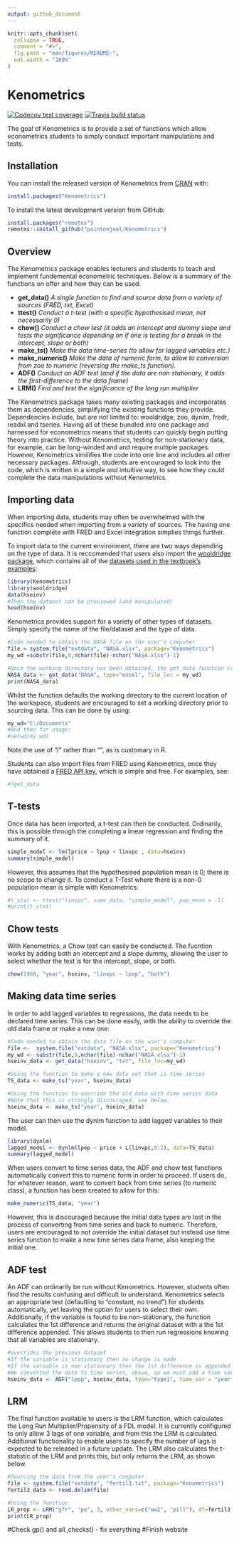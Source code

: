 ```yaml
---
output: github_document
---
```


<!-- README.md is generated from README.Rmd. Please edit that file -->

```r
knitr::opts_chunk$set(
  collapse = TRUE,
  comment = "#>",
  fig.path = "man/figures/README-",
  out.width = "100%"
)
```

# Kenometrics

<!-- badges: start -->
[![Codecov test coverage](https://codecov.io/gh/pointonjoel/Kenometrics/branch/master/graph/badge.svg)](https://codecov.io/gh/pointonjoel/Kenometrics?branch=master)
[![Travis build status](https://travis-ci.com/pointonjoel/Kenometrics.svg?branch=master)](https://travis-ci.com/pointonjoel/Kenometrics)
<!-- badges: end -->

The goal of Kenometrics is to provide a set of functions which allow econometrics students to simply conduct important manipulations and tests.

## Installation

You can install the released version of Kenometrics from [CRAN](https://CRAN.R-project.org) with:

``` r
install.packages("Kenometrics")
```
To install the latest development version from GitHub:
``` r
install.packages("remotes")
remotes::install_github("pointonjoel/Kenometrics")
```
## Overview

The Kenometrics package enables lecturers and students to teach and implement fundemental econometric techniques. Below is a summary of the functions on offer and how they can be used:
<body>
  <ul>
    <li>
      <b>get\_data()</b> 
      <i>A single function to find and source data from a variety of sources (FRED, txt, Excel)</i></li>
    <li>
      <b>ttest()</b> 
      <i>Conduct a t-test (with a specific hypothesised mean, not necessarily 0)</i></li>
    <li>
      <b>chow()</b>
      <i>Conduct a chow test (it adds an intercept and dummy slope and tests the significance depending on if one is testing for a break in the intercept, slope or both)</i></li>
    <li>
      <b>make\_ts()</b>
      <i>Make the data time-series (to allow for lagged variables etc.)</i></li>
    <li>
      <b>make\_numeric()</b>
      <i>Make the data of numeric form, to allow to conversion from zoo to numeric (reversing the make_ts function).</i></li>
    <li>
      <b>ADF()</b>
      <i>Conduct an ADF test (and if the data are non stationary, it adds the first-difference to the data frame)</i></li>
    <li>
      <b>LRM()</b>
      <i>Find and test the significance of the long run multiplier</i></li>
  </ul>
</body>

The Kenometrics package takes many existing packages and incorporates them as dependencies, simplifying the existing functions they provide. Dependencies include, but are not limited to: wooldridge, zoo, dynlm, fredr, readxl and tseries. Having all of these bundled into one package and harnessed for econometrics means that students can quickly begin putting theory into practice. Without Kenometrics, testing for non-stationary data, for example, can be long-winded and and require multiple packages. However, Kenometrics similifies the code into one line and includes all other necessary packages. Although, students are encouraged to look into the code, which is written in a simple and intuitive way, to see how they could complete the data manipulations without Kenometrics.

## Importing data
When importing data, students may often be overwhelmed with the specifics needed when importing from a variety of sources. The having one function complete with FRED and Excel integration simplies things further. 

To import data to the current environment, there are two ways depending on the type of data. It is reccomended that users also import the [wooldridge package](https://cran.r-project.org/web/packages/wooldridge/index.html), which contains all of the [datasets used in the textbook's examples](https://www.cengage.com/cgi-wadsworth/course_products_wp.pl?fid=M20b&product_isbn_issn=9781111531041):

```r
library(Kenometrics)
library(wooldridge)
data(hseinv)
#Then the dataset can be previewed (and manipulated)
head(hseinv)
```

Kenometrics provides support for a variety of other types of datasets. Simply specify the name of the file/dataset and the type of data.

```r
#Code needed to obtain the NASA file on the user's computer
file = system.file("extdata", "NASA.xlsx", package="Kenometrics")
my_wd =substr(file,0,nchar(file)-nchar("NASA.xlsx")-1)

#Once the working directory has been obtained, the get_data function can be used
NASA_data <- get_data("NASA", type="excel", file_loc = my_wd)
print(NASA_data)
```

Whilst the function defaults the working directory to the current location of the workspace, students are encouraged to set a working directory prior to sourcing data. This can be done by using:

```r
my_wd="C:/Documents"
#And then for usage:
#setwd(my_wd)
```

Note the use of "/" rather than "\", as is customary in R.

Students can also import files from FRED using Kenometrics, once they have obtained a [FRED API key](https://research.stlouisfed.org/docs/api/api_key.html), which is simple and free. For examples, see:

```r
#?get_data
```

## T-tests

Once data has been imported, a t-test can then be conducted. Ordinarily, this is possible through the completing a linear regression and finding the summary of it.

```r
simple_model <- lm(lprice ~ lpop + linvpc , data=hseinv)
summary(simple_model)
```

However, this assumes that the hypothesised population mean is 0; there is no scope to change it. To conduct a T-Test where there is a non-0 population mean is simple with Kenometrics:

```r
#t_stat <- ttest("linvpc", some_data, "simple_model", pop_mean = -1)
#print(t_stat)
```

## Chow tests

With Kenometrics, a Chow test can easily be conducted. The fucntion works by adding both an intercept and a slope dummy, allowing the user to select whether the test is for the intercept, slope, or both.
```r
chow(1960, "year", hseinv, "linvpc ~ lpop", "both")
```

## Making data time series

In order to add lagged variables to regressions, the data needs to be declared time series. This can be done easily, with the ability to override the old data frame or make a new one:
```r
#Code needed to obtain the data file on the user's computer
file <-  system.file("extdata", "NASA.xlsx", package="Kenometrics")
my_wd <- substr(file,0,nchar(file)-nchar("NASA.xlsx")-1)
hseinv_data <- get_data("hseinv", "txt", file_loc=my_wd)

#Using the function to make a new data set that is time series
TS_data <- make_ts("year", hseinv_data)

#Using the function to override the old data with time series data
#Note that this is strongly discouraged, see below.
hseinv_data <- make_ts("year", hseinv_data)
```

The user can then use the dynlm function to add lagged variables to their model.  
```r
library(dynlm)
lagged_model <- dynlm(lpop ~ price + L(linvpc,0:2), data=TS_data)
summary(lagged_model)
```

When users convert to time series data, the ADF and chow test functions automatically convert this to numeric form in order to proceed. If users do, for whatever reason, want to convert back from time series (to numeric class), a function has been created to allow for this:

```r
make_numeric(TS_data, "year")
```

However, this is discouraged because the initial data types are lost in the process of converting from time series and back to numeric. Therefore, users are encouraged to not override the initial dataset but instead use time series function to make a new time series data frame, also keeping the initial one.

## ADF test

An ADF can ordinarily be run without Kenometrics. However, students often find the results confusing and difficult to understand. Kenometrics selects an appropriate test (defaulting to "constant, no trend") for students automatically, yet leaving the option for users to select their own. Additionally, if the variable is found to be non-stationary, the function calculates the 1st difference and returns the original dataset with a the 1st difference appended. This allows students to then run regressions knowing that all variables are stationary.

```r
#overrides the previous dataset
#If the variable is stationary then no change is made
#If the variable is non-stationary then the 1st difference is appended
#We converted the data to time series, above, so we must add a time variable:
hseinv_data <- ADF("lpop", hseinv_data, type="type1", time_var = "year")
```

## LRM

The final function available to users is the LRM function, which calculates the Long Run Multiplier/Propensity of a FDL model. It is currently configured to only allow 3 lags of one variable, and from this the LRM is calculated. Additional functionality to enable users to specify the number of lags is expected to be released in a future update. The LRM also calculates the t-statistic of the LRM and prints this, but only returns the LRM, as shown below.

```r
#Sourcing the data from the user's computer
file <- system.file("extdata", "fertil3.txt", package="Kenometrics")
fertil3_data <- read.delim(file)

#Using the function
LR_prop <- LRM("gfr", "pe", 3, other_vars=c("ww2", "pill"), df=fertil3_data)
print(LR_prop)
```


#Check gp() and all_checks() - fix everything
#Finish website

